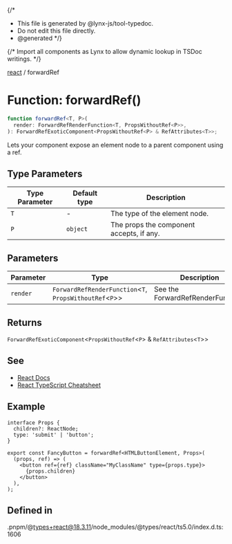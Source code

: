 {/\*

- This file is generated by @lynx-js/tool-typedoc.
- Do not edit this file directly.
- @generated
  \*/}

{/* Import all components as Lynx to allow dynamic lookup in TSDoc writings. */}

[react](/api/react/index.mdx) / forwardRef

# Function: forwardRef()

```ts
function forwardRef<T, P>(
  render: ForwardRefRenderFunction<T, PropsWithoutRef<P>>,
): ForwardRefExoticComponent<PropsWithoutRef<P> & RefAttributes<T>>;
```

Lets your component expose an element node to a parent component
using a ref.

## Type Parameters

| Type Parameter | Default type | Description                              |
| -------------- | ------------ | ---------------------------------------- |
| `T`            | -            | The type of the element node.            |
| `P`            | `object`     | The props the component accepts, if any. |

## Parameters

| Parameter | Type                                                        | Description                       |
| --------- | ----------------------------------------------------------- | --------------------------------- |
| `render`  | `ForwardRefRenderFunction`\<`T`, `PropsWithoutRef`\<`P`\>\> | See the ForwardRefRenderFunction. |

## Returns

`ForwardRefExoticComponent`\<`PropsWithoutRef`\<`P`\> & `RefAttributes`\<`T`\>\>

## See

- [React Docs](https://react.dev/reference/react/forwardRef)
- [React TypeScript Cheatsheet](https://react-typescript-cheatsheet.netlify.app/docs/basic/getting-started/forward_and_create_ref/)

## Example

```tsx
interface Props {
  children?: ReactNode;
  type: 'submit' | 'button';
}

export const FancyButton = forwardRef<HTMLButtonElement, Props>(
  (props, ref) => (
    <button ref={ref} className="MyClassName" type={props.type}>
      {props.children}
    </button>
  ),
);
```

## Defined in

.pnpm/@types+react@18.3.11/node_modules/@types/react/ts5.0/index.d.ts:1606
